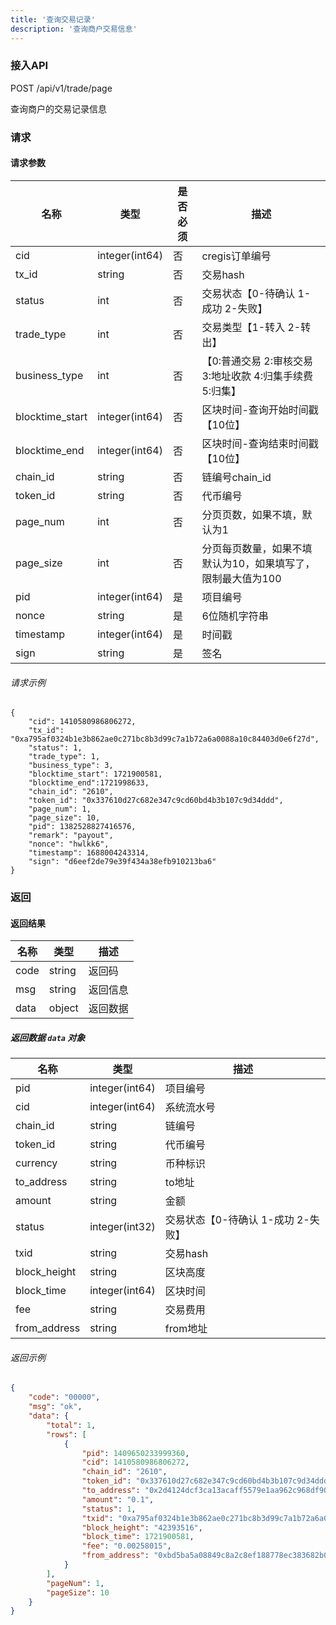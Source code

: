 ```yaml
---
title: '查询交易记录'
description: '查询商户交易信息'
---
```


### 接入API

POST /api/v1/trade/page

查询商户的交易记录信息

### 请求

#### 请求参数

| 名称      | 类型             | 是否必须 | 描述             |
| --------- | -------------- | -------- | ----------------------- |
| cid             | integer(int64) | 否       | cregis订单编号                                              |
| tx_id           | string         | 否       | 交易hash                                                    |
| status          | int            | 否       | 交易状态【0-待确认 1-成功 2-失败】                          |
| trade_type      | int            | 否       | 交易类型【1-转入 2-转出】                                   |
| business_type   | int            | 否       | 【0:普通交易  2:审核交易 3:地址收款 4:归集手续费 5:归集】   |
| blocktime_start | integer(int64) | 否       | 区块时间-查询开始时间戳【10位】                             |
| blocktime_end   | integer(int64) | 否       | 区块时间-查询结束时间戳【10位】                             |
| chain_id        | string         | 否       | 链编号chain_id                                              |
| token_id        | string         | 否       | 代币编号                                                    |
| page_num        | int            | 否       | 分页页数，如果不填，默认为1                                 |
| page_size       | int            | 否       | 分页每页数量，如果不填默认为10，如果填写了，限制最大值为100 |
| pid             | integer(int64) | 是       | 项目编号                                                    |
| nonce           | string         | 是       | 6位随机字符串                                               |
| timestamp       | integer(int64) | 是       | 时间戳                                                      |
| sign            | string         | 是       | 签名                                                        |


###### 请求示例

```
{
    "cid": 1410580986806272,
    "tx_id": "0xa795af0324b1e3b862ae0c271bc8b3d99c7a1b72a6a0088a10c84403d0e6f27d",
    "status": 1,
    "trade_type": 1,
    "business_type": 3,
    "blocktime_start": 1721900581,
    "blocktime_end":1721998633,
    "chain_id": "2610",
    "token_id": "0x337610d27c682e347c9cd60bd4b3b107c9d34ddd",
    "page_num": 1,
    "page_size": 10,
    "pid": 1382528827416576,
    "remark": "payout",
    "nonce": "hwlkk6",
    "timestamp": 1688004243314,
    "sign": "d6eef2de79e39f434a38efb910213ba6"
}
```

### 返回

#### 返回结果

| 名称      | 类型   | 描述                |
| --------- | ------ | -------------------------- |
| code      | string | 返回码              |
| msg       | string | 返回信息           |
| data      | object | 返回数据       |

##### 返回数据 `data` 对象

| 名称      | 类型   | 描述                       |
| --------- | ------ | --------------------------------- |
| pid          | integer(int64) | 项目编号                           |
| cid          | integer(int64) | 系统流水号                         |
| chain_id     | string         | 链编号                             |
| token_id     | string         | 代币编号                           |
| currency     | string         | 币种标识                           |
| to_address   | string         | to地址                             |
| amount       | string         | 金额                               |
| status       | integer(int32) | 交易状态【0-待确认 1-成功 2-失败】 |
| txid         | string         | 交易hash                           |
| block_height | string         | 区块高度                           |
| block_time   | integer(int64) | 区块时间                           |
| fee          | string         | 交易费用                           |
| from_address | string         | from地址                           |

###### 返回示例

```json
{
    "code": "00000",
    "msg": "ok",
    "data": {
        "total": 1,
        "rows": [
            {
                "pid": 1409650233999360,
                "cid": 1410580986806272,
                "chain_id": "2610",
                "token_id": "0x337610d27c682e347c9cd60bd4b3b107c9d34ddd",
                "to_address": "0x2d4124dcf3ca13acaff5579e1aa962c968df9092",
                "amount": "0.1",
                "status": 1,
                "txid": "0xa795af0324b1e3b862ae0c271bc8b3d99c7a1b72a6a0088a10c84403d0e6f27d",
                "block_height": "42393516",
                "block_time": 1721900581,
                "fee": "0.00258015",
                "from_address": "0xbd5ba5a08849c8a2c8ef188778ec383682b0063b"
            }
        ],
        "pageNum": 1,
        "pageSize": 10
    }
}
```
